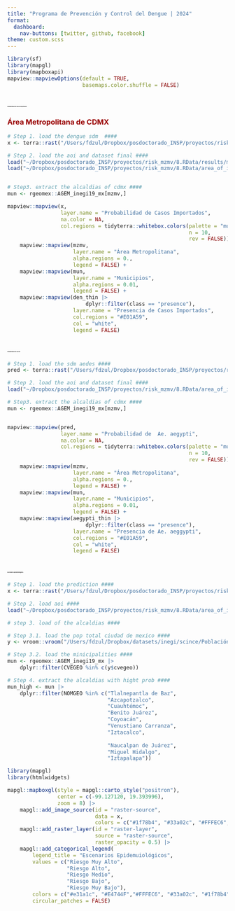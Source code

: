```yaml
---
title: "Programa de Prevención y Control del Dengue | 2024"
format: 
  dashboard:
    nav-buttons: [twitter, github, facebook]
theme: custom.scss
---
```


```r
library(sf)
library(mapgl)
library(mapboxapi)
mapview::mapviewOptions(default = TRUE,
                        basemaps.color.shuffle = FALSE)
```


# [**Probabilidad de Casos Importados**]{style="font-size:2pt"}

::: panel-tabset

### [**Área Metropolitana de CDMX**]{style="color:#990000"}

```r

# Step 1. load the dengue sdm  ####
x <- terra::rast("/Users/fdzul/Dropbox/posdoctorado_INSP/proyectos/risk_mzmv/11.output/pred_dengue.tif")

# Step 2. load the aoi and dataset final ####
load("~/Dropbox/posdoctorado_INSP/proyectos/risk_mzmv/8.RData/results/ml_dengue/ml_dengue_cdmx.RData")
load("~/Dropbox/posdoctorado_INSP/proyectos/risk_mzmv/8.RData/area_of_interes/aoi.RData")


# Step3. extract the alcaldias of cdmx ####
mun <- rgeomex::AGEM_inegi19_mx[mzmv,]

mapview::mapview(x,
                 layer.name = "Probabilidad de Casos Importados",
                 na.color = NA,
                 col.regions = tidyterra::whitebox.colors(palette = "muted", 
                                                          n = 10,
                                                          rev = FALSE)) +
    mapview::mapview(mzmv,
                     layer.name = "Área Metropolitana",
                     alpha.regions = 0.,
                     legend = FALSE) +
    mapview::mapview(mun,
                     layer.name = "Municipios",
                     alpha.regions = 0.01,
                     legend = FALSE) +
    mapview::mapview(den_thin |> 
                         dplyr::filter(class == "presence"),
                     layer.name = "Presencia de Casos Importados",
                     col.regions = "#E01A59",
                     col = "white",
                     legend = FALSE)

```

:::


# [**Probabilidad de Vector**]{style="font-size:2pt"}

::: panel-tabset
```r


# Step 1. load the sdm aedes ####
pred <- terra::rast("/Users/fdzul/Dropbox/posdoctorado_INSP/proyectos/risk_mzmv/11.output/pred_ae_aegypti.tif")

# Step 2. load the aoi and dataset final ####
load("~/Dropbox/posdoctorado_INSP/proyectos/risk_mzmv/8.RData/area_of_interes/aoi_aedes_thin.RData")

# Step3. extract the alcaldias of cdmx ####
mun <- rgeomex::AGEM_inegi19_mx[mzmv,]


mapview::mapview(pred,
                 layer.name = "Probabilidad de  Ae. aegypti",
                 na.color = NA,
                 col.regions = tidyterra::whitebox.colors(palette = "muted", 
                                                          n = 10,
                                                          rev = FALSE)) +
    mapview::mapview(mzmv,
                     layer.name = "Área Metropolitana",
                     alpha.regions = 0.,
                     legend = FALSE) +
    mapview::mapview(mun,
                     layer.name = "Municipios",
                     alpha.regions = 0.01,
                     legend = FALSE) +
    mapview::mapview(aegypti_thin |> 
                         dplyr::filter(class == "presence"),
                     layer.name = "Presencia de Ae. aeggypti",
                     col.regions = "#E01A59",
                     col = "white",
                     legend = FALSE)


```
:::


# [**Escenarios Epidemiológicos**]{style="font-size:2pt"}

::: panel-tabset

<link href='https://api.mapbox.com/mapbox-gl-js/v2.8.1/mapbox-gl.css' rel='stylesheet' />
```r
# Step 1. load the prediction ####
x <- terra::rast("/Users/fdzul/Dropbox/posdoctorado_INSP/proyectos/risk_mzmv/11.output/pred_class_risk.tif")

# Step 2. load aoi ####
load("~/Dropbox/posdoctorado_INSP/proyectos/risk_mzmv/8.RData/area_of_interes/aoi.RData")

# step 3. load of the alcaldias ####

# Step 3.1. load the pop total ciudad de mexico ####
y <- vroom::vroom("/Users/fdzul/Dropbox/datasets/inegi/scince/Población total Ciudad de México - 09101 por municipio_demarcación territorial.csv")

# Step 3.2. load the minicipalities ####
mun <- rgeomex::AGEM_inegi19_mx |>
    dplyr::filter(CVEGEO %in% c(y$cvegeo))

# Step 4. extract the alcaldias with hight prob ####
mun_high <- mun |>
    dplyr::filter(NOMGEO %in% c("Tlalnepantla de Baz",
                                "Azcapotzalco",
                                "Cuauhtémoc",
                                "Benito Juárez",
                                "Coyoacán",
                                "Venustiano Carranza",
                                "Iztacalco",
                                
                                "Naucalpan de Juárez",
                                "Miguel Hidalgo",
                                "Iztapalapa"))

library(mapgl)
library(htmlwidgets)

mapgl::mapboxgl(style = mapgl::carto_style("positron"),
                center = c(-99.127120, 19.393996),
                zoom = 8) |>
    mapgl::add_image_source(id = "raster-source", 
                            data = x,
                            colors = c("#1f78b4", "#33a02c", "#FFFEC6", "#E4744F","#e31a1c")) |>
    mapgl::add_raster_layer(id = "raster-layer", 
                            source = "raster-source",
                            raster_opacity = 0.5) |>
    mapgl::add_categorical_legend(
        legend_title = "Escenarios Epidemuiológicos",
        values = c("Riesgo Muy Alto", 
                   "Riesgo Alto",
                   "Riesgo Medio", 
                   "Riesgo Bajo", 
                   "Riesgo Muy Bajo"),
        colors = c("#e31a1c", "#E4744F","#FFFEC6", "#33a02c", "#1f78b4"),
        circular_patches = FALSE)
```

:::

